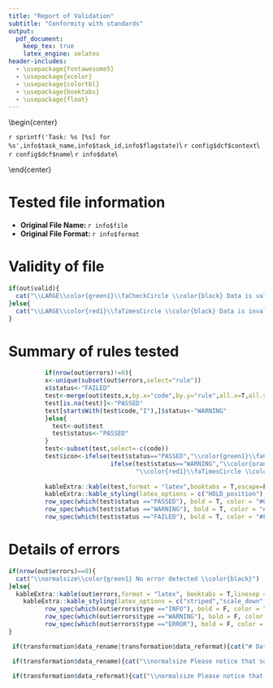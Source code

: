 ```yaml
---
title: "Report of Validation"
subtitle: "Conformity with standards"
output: 
  pdf_document:
    keep_tex: true
    latex_engine: xelatex
header-includes:
  - \usepackage{fontawesome5}
  - \usepackage{xcolor}
  - \usepackage{colortbl}
  - \usepackage{booktabs}
  - \usepackage{float}
---
```

\definecolor{green1}{HTML}{008000}
\definecolor{orange1}{HTML}{FFA500}
\definecolor{red1}{HTML}{FF0000}

\begin{center}
\vspace{-0.5cm}
\noindent\rule{8cm}{0.4pt}

`r sprintf('Task: %s [%s] for %s',info$task_name,info$task_id,info$flagstate)`\\
`r config$dcf$context`\\
`r config$dcf$name`\\
`r info$date`\\

\noindent\rule{8cm}{0.4pt}
\end{center}

# Tested file information

* **Original File Name: **`r info$file`  
* **Original File Format: **`r info$format`  

# Validity of file
```r
if(out$valid){
  cat("\\LARGE\\color{green1}\\faCheckCircle \\color{black} Data is valid")
}else{
  cat("\\LARGE\\color{red1}\\faTimesCircle \\color{black} Data is invalid")
}
```

# Summary of rules tested
```r
          if(nrow(out$errors)!=0){
          x<-unique(subset(out$errors,select="rule"))
          x$status<-"FAILED"
          test<-merge(out$tests,x,by.x="code",by.y="rule",all.x=T,all.y=F)
          test[is.na(test)]<-"PASSED"
          test[startsWith(test$code,"I"),]$status<-"WARNING" 
          }else{
            test<-out$test
            test$status<-"PASSED"
          }
          test<-subset(test,select=-c(code))
          test$icon<-ifelse(test$status=="PASSED","\\color{green1}\\faCheckCircle \\color{black}",
                            ifelse(test$status=="WARNING","\\color{orange1}\\faExclamationTriangle \\color{black}",
                                   "\\color{red1}\\faTimesCircle \\color{black}"))
          
          kableExtra::kable(test,format = "latex",booktabs = T,escape=F,align = "lrl",col.names = NULL,linesep = "")%>%
          kableExtra::kable_styling(latex_options = c("HOLD_position"),font_size = 8,full_width = F)%>%
          row_spec(which(test$status =="PASSED"), bold = T, color = "#008000", background = "#d3f4cc")%>%
          row_spec(which(test$status =="WARNING"), bold = T, color = "#FFA500", background = "#f5dfc0")%>%
          row_spec(which(test$status =="FAILED"), bold = T, color = "#FF0000", background = "#ffbfc1")
```

# Details of errors
```r
if(nrow(out$errors)==0){
  cat("\\normalsize\\color{green1} No error detected \\color{black}")
}else{
  kableExtra::kable(out$errors,format = "latex", booktabs = T,linesep = "")%>%
    kableExtra::kable_styling(latex_options = c("striped","scale_down","HOLD_position"),font_size = 12,stripe_color="#e8e8e8")%>%
          row_spec(which(out$errors$type =="INFO"), bold = F, color = "black", background = "#fcfdd0")%>%
          row_spec(which(out$errors$type =="WARNING"), bold = F, color = "black", background = "#FDEBD0")%>%
          row_spec(which(out$errors$type =="ERROR"), bold = F, color = "black", background = "#F2D7D5")
}
```

```r
 if(transformation$data_rename|transformation$data_reformat){cat("# Data transformation")}
```

```r
 if(transformation$data_rename){cat("\\normalsize Please notice that some columns of the data file used a no official name and have been automatically renamed")}
```

```r
 if(transformation$data_reformat){cat("\\normalsize Please notice that the data file is in simplified format and have been automatically converted to generic format")}
```
             